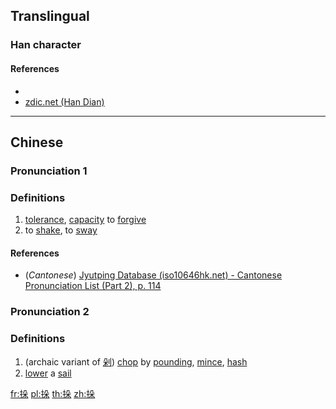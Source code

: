 {{also|挅}}
==Translingual==

===Han character===
{{Han char|rn=64|rad=手|as=06|sn=9|four=|canj=QHND|ids=⿰扌朵}}

====References====
* {{Han ref|kx=0429.170|dkj=12031|hdz=31873.020|uh=6306|ud=25350}}
* [http://www.zdic.net/z/1a/js/6306.htm zdic.net (Han Dian)]

----

==Chinese==
{{zh-forms}}

===Pronunciation 1===
{{zh-pron
|m=duǒ
|c=do2
|mc=y
|oc=y
|ma=
|cat=n,v
}}

===Definitions===
{{zh-hanzi}}

# [[tolerance]], [[capacity]] to [[forgive]]
# to [[shake]], to [[sway]]

====References====
* (''Cantonese'') [http://www.iso10646hk.net/jp/document/download.jsp Jyutping Database (iso10646hk.net) - Cantonese Pronunciation List (Part 2), p. 114]

===Pronunciation 2===
{{zh-pron
|m=duò
|c=
|ma=
|cat=v
}}

===Definitions===
{{zh-hanzi}}

# (archaic variant of [[剁]]) [[chop]] by [[pound]]ing, [[mince]], [[hash]]
# [[lower]] a [[sail]]

[[fr:挆]]
[[pl:挆]]
[[th:挆]]
[[zh:挆]]
